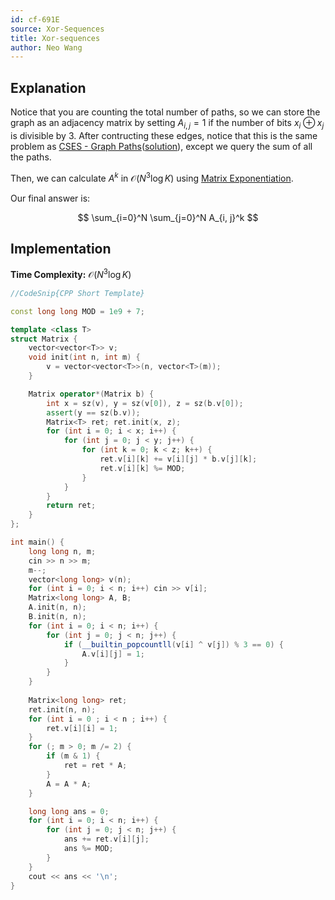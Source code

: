```yaml
---
id: cf-691E
source: Xor-Sequences
title: Xor-sequences
author: Neo Wang
---
```


## Explanation

Notice that you are counting the total number of paths,
so we can store the graph as an adjacency matrix by setting $A_{i, j}=1$ if the number of bits $x_i \oplus x_j$ is divisible by $3$. After contructing these edges,
notice that this is the same problem as [CSES - Graph Paths](https://cses.fi/problemset/task/1723)([solution](https://usaco.guide/CPH.pdf#page=232)), except we query the sum of all the paths.

Then, we can calculate $A^k$ in $\mathcal{O}(N^3\log K)$ using [Matrix Exponentiation](/plat/matrix-expo?lang=cpp).

Our final answer is:

$$
\sum_{i=0}^N \sum_{j=0}^N A_{i, j}^k
$$

## Implementation

**Time Complexity:** $\mathcal{O}(N^3\log K)$

<LanguageSection>

<CPPSection>

```cpp
//CodeSnip{CPP Short Template}

const long long MOD = 1e9 + 7;

template <class T>
struct Matrix {
	vector<vector<T>> v;
	void init(int n, int m) {
		v = vector<vector<T>>(n, vector<T>(m));
	}

	Matrix operator*(Matrix b) {
		int x = sz(v), y = sz(v[0]), z = sz(b.v[0]);
		assert(y == sz(b.v));
		Matrix<T> ret; ret.init(x, z);
		for (int i = 0; i < x; i++) {
			for (int j = 0; j < y; j++) {
				for (int k = 0; k < z; k++) {
					ret.v[i][k] += v[i][j] * b.v[j][k];
					ret.v[i][k] %= MOD;
				}
			}
		}
		return ret;
	}
};

int main() {
	long long n, m;
	cin >> n >> m;
	m--;
	vector<long long> v(n);
	for (int i = 0; i < n; i++) cin >> v[i];
	Matrix<long long> A, B;
	A.init(n, n);
	B.init(n, n);
	for (int i = 0; i < n; i++) {
		for (int j = 0; j < n; j++) {
			if (__builtin_popcountll(v[i] ^ v[j]) % 3 == 0) {
				A.v[i][j] = 1;
			}
		}
	}
	
	Matrix<long long> ret;
	ret.init(n, n);
	for (int i = 0 ; i < n ; i++) {
		ret.v[i][i] = 1;
	}
	for (; m > 0; m /= 2) {
		if (m & 1) {
			ret = ret * A;
		}
		A = A * A;
	}

	long long ans = 0;
	for (int i = 0; i < n; i++) {
		for (int j = 0; j < n; j++) {
			ans += ret.v[i][j];
			ans %= MOD;
		}
	}
	cout << ans << '\n';
}
```

</CPPSection>

</LanguageSection>
